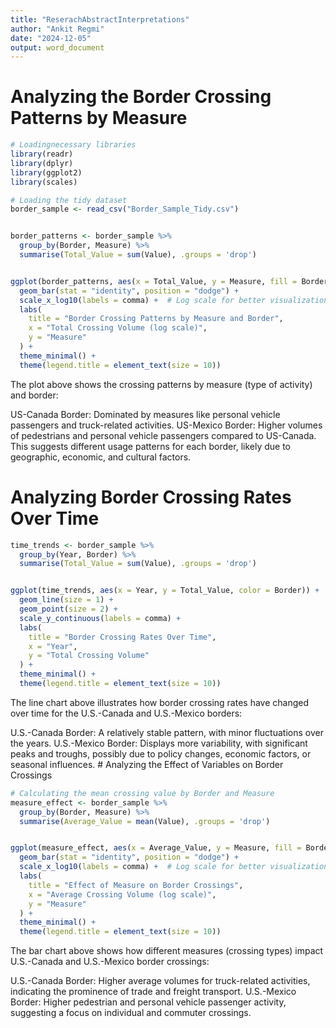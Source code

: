 ---
title: "ReserachAbstractInterpretations"
author: "Ankit Regmi"
date: "2024-12-05"
output: word_document
---

# Analyzing the Border Crossing Patterns by Measure
```{r}
# Loadingnecessary libraries
library(readr)
library(dplyr)
library(ggplot2)
library(scales)

# Loading the tidy dataset
border_sample <- read_csv("Border_Sample_Tidy.csv")


border_patterns <- border_sample %>%
  group_by(Border, Measure) %>%
  summarise(Total_Value = sum(Value), .groups = 'drop')


ggplot(border_patterns, aes(x = Total_Value, y = Measure, fill = Border)) +
  geom_bar(stat = "identity", position = "dodge") +
  scale_x_log10(labels = comma) +  # Log scale for better visualization
  labs(
    title = "Border Crossing Patterns by Measure and Border",
    x = "Total Crossing Volume (log scale)",
    y = "Measure"
  ) +
  theme_minimal() +
  theme(legend.title = element_text(size = 10))

```

The plot above shows the crossing patterns by measure (type of activity) and border:

US-Canada Border: Dominated by measures like personal vehicle passengers and truck-related activities.
US-Mexico Border: Higher volumes of pedestrians and personal vehicle passengers compared to US-Canada.
This suggests different usage patterns for each border, likely due to geographic, economic, and cultural factors.

# Analyzing Border Crossing Rates Over Time
```{r}

time_trends <- border_sample %>%
  group_by(Year, Border) %>%
  summarise(Total_Value = sum(Value), .groups = 'drop')


ggplot(time_trends, aes(x = Year, y = Total_Value, color = Border)) +
  geom_line(size = 1) +
  geom_point(size = 2) +
  scale_y_continuous(labels = comma) +
  labs(
    title = "Border Crossing Rates Over Time",
    x = "Year",
    y = "Total Crossing Volume"
  ) +
  theme_minimal() +
  theme(legend.title = element_text(size = 10))

```

The line chart above illustrates how border crossing rates have changed over time for the U.S.-Canada and U.S.-Mexico borders:

U.S.-Canada Border: A relatively stable pattern, with minor fluctuations over the years.
U.S.-Mexico Border: Displays more variability, with significant peaks and troughs, possibly due to policy changes, economic factors, or seasonal influences.
# Analyzing the Effect of Variables on Border Crossings

```{r}
# Calculating the mean crossing value by Border and Measure
measure_effect <- border_sample %>%
  group_by(Border, Measure) %>%
  summarise(Average_Value = mean(Value), .groups = 'drop')


ggplot(measure_effect, aes(x = Average_Value, y = Measure, fill = Border)) +
  geom_bar(stat = "identity", position = "dodge") +
  scale_x_log10(labels = comma) +  # Log scale for better visualization
  labs(
    title = "Effect of Measure on Border Crossings",
    x = "Average Crossing Volume (log scale)",
    y = "Measure"
  ) +
  theme_minimal() +
  theme(legend.title = element_text(size = 10))

```

The bar chart above shows how different measures (crossing types) impact U.S.-Canada and U.S.-Mexico border crossings:

U.S.-Canada Border: Higher average volumes for truck-related activities, indicating the prominence of trade and freight transport.
U.S.-Mexico Border: Higher pedestrian and personal vehicle passenger activity, suggesting a focus on individual and commuter crossings.
